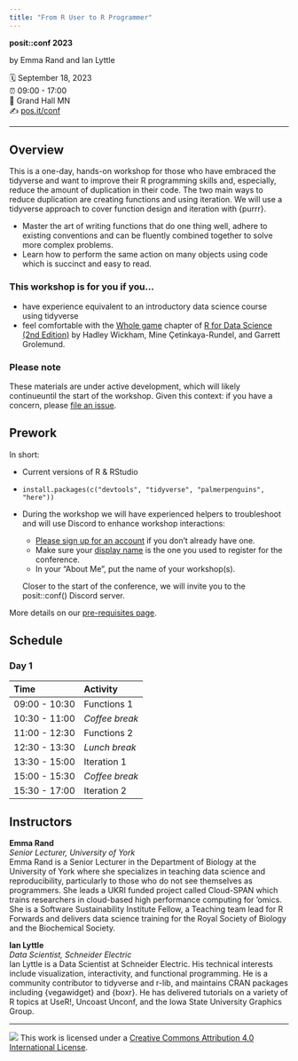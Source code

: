 ```yaml
---
title: "From R User to R Programmer"
---
```


**posit::conf 2023**

by Emma Rand and Ian Lyttle

🗓️ September 18, 2023\
⏰ 09:00 - 17:00\
🏨 Grand Hall MN\
✍️ [pos.it/conf](http://pos.it/conf)

------------------------------------------------------------------------

## Overview

This is a one-day, hands-on workshop for those who have embraced the tidyverse and want to improve their R programming skills and, especially, reduce the amount of duplication in their code. The two main ways to reduce duplication are creating functions and using iteration. We will use a tidyverse approach to cover function design and iteration with {purrr}.

-   Master the art of writing functions that do one thing well, adhere to existing conventions and can be fluently combined together to solve more complex problems.
-   Learn how to perform the same action on many objects using code which is succinct and easy to read.

### This workshop is for you if you...

-   have experience equivalent to an introductory data science course using tidyverse
-   feel comfortable with the [Whole game](https://r4ds.hadley.nz/whole-game.html) chapter of [R for Data Science (2nd Edition)](https://r4ds.hadley.nz/) by Hadley Wickham, Mine Çetinkaya-Rundel, and Garrett Grolemund.

### Please note

These materials are under active development, which will likely continueuntil the start of the workshop. Given this context: if you have a concern, please [file an issue](https://github.com/posit-conf-2023/programming-r/issues).

## Prework

In short:

-   Current versions of R & RStudio
-   `install.packages(c("devtools", "tidyverse", "palmerpenguins", "here"))`
-   During the workshop we will have experienced helpers to troubleshoot and will use Discord to enhance workshop interactions: 

    - [Please sign up for an account](https://discord.com/) if you don’t already have one.
    - Make sure your [display name](https://support.discord.com/hc/en-us/articles/12620128861463-New-Usernames-Display-Names#h_01GXPQABMYGEHGPRJJXJMPHF5C) is the one you used to register for the conference.
    - In your “About Me”, put the name of your workshop(s).

    Closer to the start of the conference, we will invite you to the posit::conf() Discord server.


More details on our [pre-requisites page](pre-reqs.qmd).

## Schedule

### Day 1

| Time          | Activity       |
|:--------------|:---------------|
| 09:00 - 10:30 | Functions 1    |
| 10:30 - 11:00 | *Coffee break* |
| 11:00 - 12:30 | Functions 2    |
| 12:30 - 13:30 | *Lunch break*  |
| 13:30 - 15:00 | Iteration 1    |
| 15:00 - 15:30 | *Coffee break* |
| 15:30 - 17:00 | Iteration 2    |

## Instructors

**Emma Rand**\
*Senior Lecturer, University of York*\
Emma Rand is a Senior Lecturer in the Department of Biology at the University of York where she specializes in teaching data science and reproducibility, particularly to those who do not see themselves as programmers. She leads a UKRI funded project called Cloud-SPAN which trains researchers in cloud-based high performance computing for 'omics. She is a Software Sustainability Institute Fellow, a Teaching team lead for R Forwards and delivers data science training for the Royal Society of Biology and the Biochemical Society.

**Ian Lyttle**\
*Data Scientist, Schneider Electric*\
Ian Lyttle is a Data Scientist at Schneider Electric. His technical interests include visualization, interactivity, and functional programming. He is a community contributor to tidyverse and r-lib, and maintains CRAN packages including {vegawidget} and {boxr}. He has delivered tutorials on a variety of R topics at UseR!, Uncoast Unconf, and the Iowa State University Graphics Group.

------------------------------------------------------------------------

![](https://i.creativecommons.org/l/by/4.0/88x31.png) This work is licensed under a [Creative Commons Attribution 4.0 International License](https://creativecommons.org/licenses/by/4.0/).
